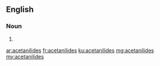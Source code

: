 ==English==

===Noun===
{{head|en|plural}}

# {{plural of|acetanilide|lang=en}}

[[ar:acetanilides]]
[[fr:acetanilides]]
[[ku:acetanilides]]
[[mg:acetanilides]]
[[my:acetanilides]]